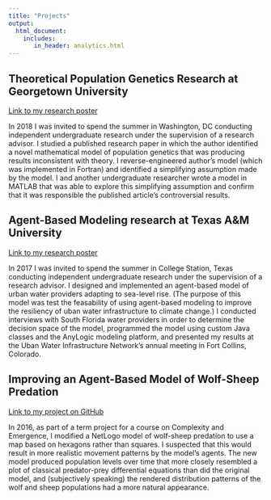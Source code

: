 ```yaml
---
title: "Projects"
output: 
  html_document:
    includes:
       in_header: analytics.html
---
```



## Theoretical Population Genetics Research at Georgetown University
[Link to my research poster](files/2018-POSTER-Earl-Zedd.pdf)

In 2018 I was invited to spend the summer in Washington, DC conducting independent undergraduate research under the supervision of a research advisor. 
I studied a published research paper in which the author identified a novel mathematical model of population genetics that was producing results inconsistent with theory.
I reverse-engineered author's model (which was implemented in Fortran) and identified a simplifying assumption made by the model.
I and another undergraduate researcher wrote a model in MATLAB that was able to explore this simplifying assumption and confirm that it was responsible the published article's controversial results.

## Agent-Based Modeling research at Texas A&M University
[Link to my research poster](files/2017-POSTER-Earl-Zedd.pdf)

In 2017 I was invited to spend the summer in College Station, Texas conducting independent undergraduate research under the supervision of a research advisor. I designed and implemented an agent-based model of urban water providers adapting to sea-level rise. (The purpose of this model was test the feasability of using agent-based modeling to improve the resiliency of uban water infrastructure to climate change.) I conducted interviews with South Florida water providers in order to determine the decision space of the model, programmed the model using custom Java classes and the AnyLogic modeling platform, and presented my results at the Uban Water Infrastructure Network's annual meeting in Fort Collins, Colorado.

## Improving an Agent-Based Model of Wolf-Sheep Predation
[Link to my project on GitHub](https://github.com/earlio/netlogo-wolfsheephex)

In 2016, as part of a term project for a course on Complexity and Emergence, I modified a NetLogo model of wolf-sheep predation to use a map based on hexagons rather than squares. I suspected that this would result in more realistic movement patterns by the model's agents. The new model produced population levels over time that more closely resembled a plot of classical predator-prey differential equations than did the original model, and (subjectively speaking) the rendered distribution patterns of the wolf and sheep populations had a more natural appearance.
